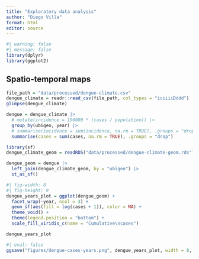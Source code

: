 ```yaml
---
title: "Exploratory data analysis"
author: "Diego Villa"
format: html
editor: source
---
```


```r
#| warning: false
#| message: false
library(dplyr)
library(ggplot2)
```

## Spatio-temporal maps

```r
file_path = "data/processed/dengue-climate.csv"
dengue_climate = readr::read_csv(file_path, col_types = "iciiiiDddd")
glimpse(dengue_climate)
```

```r
dengue = dengue_climate |> 
  # mutate(incidence = 100000 * (cases / population)) |> 
  group_by(ubigeo, year) |> 
  # summarise(incidence = sum(incidence, na.rm = TRUE), .groups = "drop")
  summarise(cases = sum(cases, na.rm = TRUE), .groups = "drop")
```

```r
library(sf)
dengue_climate_geom = readRDS("data/processed/dengue-climate-geom.rds")
```

```r
dengue_geom = dengue |> 
  left_join(dengue_climate_geom, by = "ubigeo") |> 
  st_as_sf()
```

```r
#| fig-width: 8
#| fig-height: 9
dengue_years_plot = ggplot(dengue_geom) +
  facet_wrap(~year, ncol = 3) +
  geom_sf(aes(fill = log(cases + 1)), color = NA) +
  theme_void() +
  theme(legend.position = "bottom") +
  scale_fill_viridis_c(name = "Cumulative\ncases")

dengue_years_plot
```

```r
#| eval: false
ggsave("figures/dengue-cases-years.png", dengue_years_plot, width = 8, height = 9)
```

